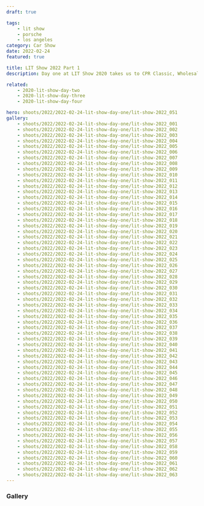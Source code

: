 ```yaml
---
draft: true

tags:
    - lit show
    - porsche
    - los angeles
category: Car Show
date: 2022-02-24
featured: true

title: LIT Show 2022 Part 1
description: Day one at LIT Show 2020 takes us to CPR Classic, Wholesale California and the Sierra Madre Collection open house.

related:
    - 2020-lit-show-day-two
    - 2020-lit-show-day-three
    - 2020-lit-show-day-four

hero: shoots/2022/2022-02-24-lit-show-day-one/lit-show-2022_051
gallery:
    - shoots/2022/2022-02-24-lit-show-day-one/lit-show-2022_001
    - shoots/2022/2022-02-24-lit-show-day-one/lit-show-2022_002
    - shoots/2022/2022-02-24-lit-show-day-one/lit-show-2022_003
    - shoots/2022/2022-02-24-lit-show-day-one/lit-show-2022_004
    - shoots/2022/2022-02-24-lit-show-day-one/lit-show-2022_005
    - shoots/2022/2022-02-24-lit-show-day-one/lit-show-2022_006
    - shoots/2022/2022-02-24-lit-show-day-one/lit-show-2022_007
    - shoots/2022/2022-02-24-lit-show-day-one/lit-show-2022_008
    - shoots/2022/2022-02-24-lit-show-day-one/lit-show-2022_009
    - shoots/2022/2022-02-24-lit-show-day-one/lit-show-2022_010
    - shoots/2022/2022-02-24-lit-show-day-one/lit-show-2022_011
    - shoots/2022/2022-02-24-lit-show-day-one/lit-show-2022_012
    - shoots/2022/2022-02-24-lit-show-day-one/lit-show-2022_013
    - shoots/2022/2022-02-24-lit-show-day-one/lit-show-2022_014
    - shoots/2022/2022-02-24-lit-show-day-one/lit-show-2022_015
    - shoots/2022/2022-02-24-lit-show-day-one/lit-show-2022_016
    - shoots/2022/2022-02-24-lit-show-day-one/lit-show-2022_017
    - shoots/2022/2022-02-24-lit-show-day-one/lit-show-2022_018
    - shoots/2022/2022-02-24-lit-show-day-one/lit-show-2022_019
    - shoots/2022/2022-02-24-lit-show-day-one/lit-show-2022_020
    - shoots/2022/2022-02-24-lit-show-day-one/lit-show-2022_021
    - shoots/2022/2022-02-24-lit-show-day-one/lit-show-2022_022
    - shoots/2022/2022-02-24-lit-show-day-one/lit-show-2022_023
    - shoots/2022/2022-02-24-lit-show-day-one/lit-show-2022_024
    - shoots/2022/2022-02-24-lit-show-day-one/lit-show-2022_025
    - shoots/2022/2022-02-24-lit-show-day-one/lit-show-2022_026
    - shoots/2022/2022-02-24-lit-show-day-one/lit-show-2022_027
    - shoots/2022/2022-02-24-lit-show-day-one/lit-show-2022_028
    - shoots/2022/2022-02-24-lit-show-day-one/lit-show-2022_029
    - shoots/2022/2022-02-24-lit-show-day-one/lit-show-2022_030
    - shoots/2022/2022-02-24-lit-show-day-one/lit-show-2022_031
    - shoots/2022/2022-02-24-lit-show-day-one/lit-show-2022_032
    - shoots/2022/2022-02-24-lit-show-day-one/lit-show-2022_033
    - shoots/2022/2022-02-24-lit-show-day-one/lit-show-2022_034
    - shoots/2022/2022-02-24-lit-show-day-one/lit-show-2022_035
    - shoots/2022/2022-02-24-lit-show-day-one/lit-show-2022_036
    - shoots/2022/2022-02-24-lit-show-day-one/lit-show-2022_037
    - shoots/2022/2022-02-24-lit-show-day-one/lit-show-2022_038
    - shoots/2022/2022-02-24-lit-show-day-one/lit-show-2022_039
    - shoots/2022/2022-02-24-lit-show-day-one/lit-show-2022_040
    - shoots/2022/2022-02-24-lit-show-day-one/lit-show-2022_041
    - shoots/2022/2022-02-24-lit-show-day-one/lit-show-2022_042
    - shoots/2022/2022-02-24-lit-show-day-one/lit-show-2022_043
    - shoots/2022/2022-02-24-lit-show-day-one/lit-show-2022_044
    - shoots/2022/2022-02-24-lit-show-day-one/lit-show-2022_045
    - shoots/2022/2022-02-24-lit-show-day-one/lit-show-2022_046
    - shoots/2022/2022-02-24-lit-show-day-one/lit-show-2022_047
    - shoots/2022/2022-02-24-lit-show-day-one/lit-show-2022_048
    - shoots/2022/2022-02-24-lit-show-day-one/lit-show-2022_049
    - shoots/2022/2022-02-24-lit-show-day-one/lit-show-2022_050
    - shoots/2022/2022-02-24-lit-show-day-one/lit-show-2022_051
    - shoots/2022/2022-02-24-lit-show-day-one/lit-show-2022_052
    - shoots/2022/2022-02-24-lit-show-day-one/lit-show-2022_053
    - shoots/2022/2022-02-24-lit-show-day-one/lit-show-2022_054
    - shoots/2022/2022-02-24-lit-show-day-one/lit-show-2022_055
    - shoots/2022/2022-02-24-lit-show-day-one/lit-show-2022_056
    - shoots/2022/2022-02-24-lit-show-day-one/lit-show-2022_057
    - shoots/2022/2022-02-24-lit-show-day-one/lit-show-2022_058
    - shoots/2022/2022-02-24-lit-show-day-one/lit-show-2022_059
    - shoots/2022/2022-02-24-lit-show-day-one/lit-show-2022_060
    - shoots/2022/2022-02-24-lit-show-day-one/lit-show-2022_061
    - shoots/2022/2022-02-24-lit-show-day-one/lit-show-2022_062
    - shoots/2022/2022-02-24-lit-show-day-one/lit-show-2022_063
---
```



<Maps
    lat="33.38441843670832"
    lon="-117.24090967970376"
    place="CPR Classic Fallbrook, CA"
/>

### Gallery

<Gallery images={frontmatter.gallery} element="gallery" />
